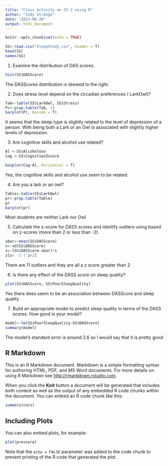 ```yaml
---
title: "Class Activity on Ch 2 using R"
author: "Cody Strange"
date: "2023-09-20"
output: html_document
---
```


```r
knitr::opts_chunk$set(echo = TRUE)
```
```r
SS<-read.csv("SleepStudy.csv", header = T)
head(SS)
names(SS)
```

1.	Examine the distribution of DAS scores. 
```r
hist(SS$DASScore)
```

The DASScores distribution is skewed to the right.


2.	Does stress level depend on the circadian preferences ( LarkOwl)? 
```r
Tab<-table(SS$LarkOwl, SS$Stress)
Pr<-prop.table(Tab, 1)
barplot(Pr, beside = T)
```

It seems that the sleep type is slightly related to the level of depression of a person. With being both a Lark or an Owl is associated with slightly higher levels of depression.

3.	Are cognitive skills and alcohol use related? 
```r
Al <-SS$AlcoholUse
Cog <-SS$CognitionZscore

boxplot(Cog~Al, horizontal = T)
```

Yes, the cognitive skills and alcohol use seem to be related.

4.	Are you a lark or an owl?
```r
Table<-table(SS$LarkOwl)
pr<-prop.table(Table)
pr
barplot(pr)
```

Most students are neither Lark nor Owl

5.	Calculate the z-score for DASS scores and identify outliers using based on z-scores (more than 2 or less than -2).
```r
xbar<-mean(SS$DASScore)
s<-sd(SS$DASScore)
z<-(SS$DASScore-xbar)/s
z[z< -2 | z>2]
```
There are 11 outliers and they are all a z score greater than 2

6.	Is there any effect of the DASS score on sleep quality? 
```r
plot(SS$DASScore, SS$PoorSleepQuality)
```

Yes there does seem to be an association between DASScore and sleep quality

7.	Build an appropriate model to predict sleep quality in terms of the DASS scores. How good is your model? 

```r
model<-lm(SS$PoorSleepQuality~SS$DASScore)
summary(model)
```
The model's standard error is around 2.6 so I would say that it is pretty good

## R Markdown

This is an R Markdown document. Markdown is a simple formatting syntax for authoring HTML, PDF, and MS Word documents. For more details on using R Markdown see <http://rmarkdown.rstudio.com>.

When you click the **Knit** button a document will be generated that includes both content as well as the output of any embedded R code chunks within the document. You can embed an R code chunk like this:

```r
summary(cars)
```

## Including Plots

You can also embed plots, for example:

```r
plot(pressure)
```

Note that the `echo = FALSE` parameter was added to the code chunk to prevent printing of the R code that generated the plot.
